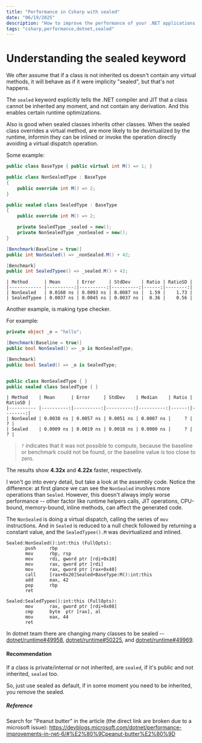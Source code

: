 ```yaml
---
title: "Performance in Csharp with sealed"
date: "06/19/2025"
description: "How to improve the performance of your .NET applications by simply adding the sealed keyword to your classes"
tags: "csharp,performance,dotnet,sealed"
---
```


# Understanding the sealed keyword

We ofter assume that if a class is not inherited os doesn't contain any virtual methods, it will behave as if it were implicity "sealed", but that's not happens.

The `sealed` keyword explicitly tells the .NET compiler and JIT that a class cannot be inherited any moment, and not contain any derivation. And this enables certain runtime optimizations.

Also is good when sealed classes inherits other classes. When the sealed class overrides a virtual method, are more likely to be devirtualized by the runtime, informin they can be inlined or invoke the operation directly avoiding a virtual dispatch operation.

Some example:

```csharp
public class BaseType { public virtual int M() => 1; }

public class NonSealedType : BaseType
{
    public override int M() => 2;
}

public sealed class SealedType : BaseType
{
    public override int M() => 2;

    private SealedType _sealed = new();
    private NonSealedType _nonSealed = new();
}

[Benchmark(Baseline = true)]
public int NonSealed() => _nonSealed.M() + 42;

[Benchmark]
public int SealedTypee() => _sealed.M() + 42;
```

```
| Method      | Mean      | Error     | StdDev    | Ratio | RatioSD |
|------------ |----------:|----------:|----------:|------:|--------:|
| NonSealed   | 0.0160 ns | 0.0093 ns | 0.0087 ns |  1.59 |    1.73 |
| SealedTypee | 0.0037 ns | 0.0045 ns | 0.0037 ns |  0.36 |    0.56 |
```

Another example, is making type checker.

For example:

```csharp
private object _o = "hello";

[Benchmark(Baseline = true)]
public bool NonSealed() => _o is NonSealedType;

[Benchmark]
public bool Sealed() => _o is SealedType;


public class NonSealedType { }
public sealed class SealedType { }
```

```
| Method    | Mean      | Error     | StdDev    | Median    | Ratio | RatioSD |
|---------- |----------:|----------:|----------:|----------:|------:|--------:|
| NonSealed | 0.0038 ns | 0.0057 ns | 0.0051 ns | 0.0007 ns |     ? |       ? |
| Sealed    | 0.0009 ns | 0.0019 ns | 0.0018 ns | 0.0000 ns |     ? |       ? |
```


> `?` indicates that it was not possible to compute, because the baseline or benchmark could not be found, or the baseline value is too close to zero.


The results show **4.32x** and **4.22x** faster, respectively.


I won't go into every detail, but take a look at the assembly code. Notice the difference: at first glance we can see the `NonSealed` involves more operations than `Sealed`. However, this doesn't always imply worse performance -- other factor like runtime helpers calls, JIT operations, CPU-bound, memory-bound, inline methods, can affect the generated code.

The `NonSealed` is doing a virtual dispatch, calling the series of `mov` instructions. And in `Sealed` is reduced to a null check followed by returning a constant value, and the `SealedTypee().M` was devirtualized and inlined.

```
Sealed:NonSealed():int:this (FullOpts):
       push     rbp
       mov      rbp, rsp
       mov      rdi, gword ptr [rdi+0x10]
       mov      rax, qword ptr [rdi]
       mov      rax, qword ptr [rax+0x40]
       call     [rax+0x20]Sealed+BaseType:M():int:this
       add      eax, 42
       pop      rbp
       ret

Sealed:SealedTypee():int:this (FullOpts):
       mov      rax, gword ptr [rdi+0x08]
       cmp      byte  ptr [rax], al
       mov      eax, 44
       ret

```

In dotnet team there are changing many classes to be sealed -- [dotnet/runtime#49958](https://github.com/dotnet/runtime/pull/49958), [dotnet/runtime#50225](https://github.com/dotnet/runtime/pull/49958), and [dotnet/runtime#49969](https://github.com/dotnet/runtime/pull/49969).

#### Recommendation

If a class is private/internal or not inherited, are `sealed`, if it's public and not inherited, `sealed` too.

So, just use sealed as default, if in some moment you need to be inherited, you remove the sealed.



##### Reference

Search for "Peanut butter" in the article (the direct link are broken due to a microsoft issue): https://devblogs.microsoft.com/dotnet/performance-improvements-in-net-6/#%E2%80%9Cpeanut-butter%E2%80%9D
